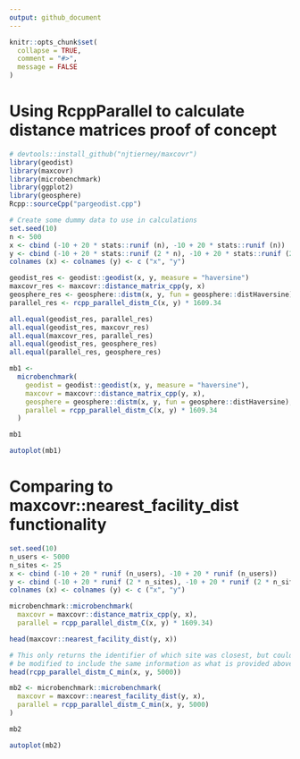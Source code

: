 ```yaml
---
output: github_document
---
```


<!-- README.md is generated from README.Rmd. Please edit that file -->

```r
knitr::opts_chunk$set(
  collapse = TRUE,
  comment = "#>",
  message = FALSE
)
```
# Using RcppParallel to calculate distance matrices proof of concept

<!-- badges: start -->
<!-- badges: end -->

```r
# devtools::install_github("njtierney/maxcovr")
library(geodist)
library(maxcovr)
library(microbenchmark)
library(ggplot2)
library(geosphere)
Rcpp::sourceCpp("pargeodist.cpp")
```

```r
# Create some dummy data to use in calculations
set.seed(10)
n <- 500
x <- cbind (-10 + 20 * stats::runif (n), -10 + 20 * stats::runif (n))
y <- cbind (-10 + 20 * stats::runif (2 * n), -10 + 20 * stats::runif (2 * n))
colnames (x) <- colnames (y) <- c ("x", "y")

geodist_res <- geodist::geodist(x, y, measure = "haversine")
maxcovr_res <- maxcovr::distance_matrix_cpp(y, x)
geosphere_res <- geosphere::distm(x, y, fun = geosphere::distHaversine)
parallel_res <- rcpp_parallel_distm_C(x, y) * 1609.34

all.equal(geodist_res, parallel_res)
all.equal(geodist_res, maxcovr_res)
all.equal(maxcovr_res, parallel_res)
all.equal(geodist_res, geosphere_res)
all.equal(parallel_res, geosphere_res)

mb1 <-
  microbenchmark(
    geodist = geodist::geodist(x, y, measure = "haversine"),
    maxcovr = maxcovr::distance_matrix_cpp(y, x),
    geosphere = geosphere::distm(x, y, fun = geosphere::distHaversine),
    parallel = rcpp_parallel_distm_C(x, y) * 1609.34
  )

mb1

autoplot(mb1)
```

# Comparing to maxcovr::nearest_facility_dist functionality
```r
set.seed(10)
n_users <- 5000
n_sites <- 25
x <- cbind (-10 + 20 * runif (n_users), -10 + 20 * runif (n_users))
y <- cbind (-10 + 20 * runif (2 * n_sites), -10 + 20 * runif (2 * n_sites))
colnames (x) <- colnames (y) <- c ("x", "y")

microbenchmark::microbenchmark(
  maxcovr = maxcovr::distance_matrix_cpp(y, x),
  parallel = rcpp_parallel_distm_C(x, y) * 1609.34)

head(maxcovr::nearest_facility_dist(y, x))

# This only returns the identifier of which site was closest, but could
# be modified to include the same information as what is provided above
head(rcpp_parallel_distm_C_min(x, y, 5000))

mb2 <- microbenchmark::microbenchmark(
  maxcovr = maxcovr::nearest_facility_dist(y, x),
  parallel = rcpp_parallel_distm_C_min(x, y, 5000)
)

mb2

autoplot(mb2)
```

